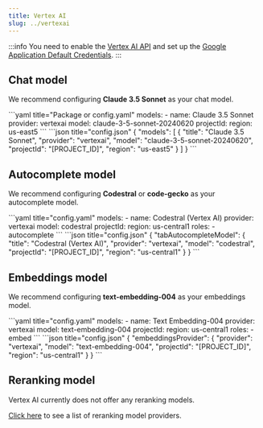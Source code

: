 ```yaml
---
title: Vertex AI
slug: ../vertexai
---
```



:::info
You need to enable the [Vertex AI API](https://console.cloud.google.com/marketplace/product/google/aiplatform.googleapis.com) and set up the [Google Application Default Credentials](https://cloud.google.com/docs/authentication/provide-credentials-adc).
:::

## Chat model

We recommend configuring **Claude 3.5 Sonnet** as your chat model.

<Tabs groupId="config-example">
    <TabItem value="yaml" label="YAML">
    ```yaml title="Package or config.yaml"
    models:
      - name: Claude 3.5 Sonnet
        provider: vertexai
        model: claude-3-5-sonnet-20240620
        projectId: <PROJECT_ID>
        region: us-east5
    ```
    </TabItem>
    <TabItem value="json" label="JSON">
    ```json title="config.json"
    {
      "models": [
        {
          "title": "Claude 3.5 Sonnet",
          "provider": "vertexai",
          "model": "claude-3-5-sonnet-20240620",
          "projectId": "[PROJECT_ID]",
          "region": "us-east5"
        }
      ]
    }
    ```
    </TabItem>
</Tabs>

## Autocomplete model

We recommend configuring **Codestral** or **code-gecko** as your autocomplete model.

<Tabs groupId="config-example">
    <TabItem value="yaml" label="YAML">
    ```yaml title="config.yaml"
    models:
      - name: Codestral (Vertex AI)
        provider: vertexai
        model: codestral
        projectId: <PROJECT_ID>
        region: us-central1
        roles:
          - autocomplete
    ```
    </TabItem>
    <TabItem value="json" label="JSON">
    ```json title="config.json"
    {
      "tabAutocompleteModel": {
          "title": "Codestral (Vertex AI)",
          "provider": "vertexai",
          "model": "codestral",
          "projectId": "[PROJECT_ID]",
          "region": "us-central1"
      }
    }
    ```
    </TabItem>
</Tabs>

## Embeddings model

We recommend configuring **text-embedding-004** as your embeddings model.

<Tabs groupId="config-example">
    <TabItem value="yaml" label="YAML">
    ```yaml title="config.yaml"
    models:
      - name: Text Embedding-004
        provider: vertexai
        model: text-embedding-004
        projectId: <PROJECT_ID>
        region: us-central1
        roles:
          - embed
    ```
    </TabItem>
    <TabItem value="json" label="JSON">
    ```json title="config.json"
    {
      "embeddingsProvider": {
        "provider": "vertexai",
        "model": "text-embedding-004",
        "projectId": "[PROJECT_ID]",
        "region": "us-central1"
      }
    }
    ```
    </TabItem>
</Tabs>

## Reranking model

Vertex AI currently does not offer any reranking models.

[Click here](../../model-types/reranking.mdx) to see a list of reranking model providers.
